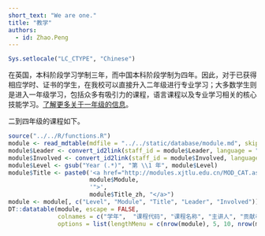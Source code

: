```yaml
---
short_text: "We are one."
title: "教学"
authors:
  - id: Zhao.Peng
---
```


```r
Sys.setlocale("LC_CTYPE", "Chinese")
```

在英国，本科阶段学习学制三年，而中国本科阶段学制为四年。因此，对于已获得相应学时、证书的学生，在我校可以直接升入二年级进行专业学习；大多数学生则是进入一年级学习，包括众多有吸引力的课程，语言课程以及专业学习相关的核心技能学习。[了解更多关于一年级的信息](https://www.xjtlu.edu.cn/zh/study/why-study-at-xjtlu/year-one)。

二到四年级的课程如下。

```r
source("../../R/functions.R")
module <- read_mdtable(mdfile = "../../static/database/module.md", skip = 0)
module$Leader <- convert_id2link(staff_id = module$Leader, language = "zh")
module$Involved <- convert_id2link(staff_id = module$Involved, language = "zh")
module$Level <- gsub("Year (.*)", "第 \\1 年", module$Level)
module$Title <- paste0('<a href="http://modules.xjtlu.edu.cn/MOD_CAT.aspx?mod_code=', 
                       module$Module, 
                       '">',
                       module$Title_zh, "</a>")
module <- module[, c("Level", "Module", "Title", "Leader", "Involved")]
DT::datatable(module, escape = FALSE,  
              colnames = c("学年",  "课程代码", "课程名称", "主讲人", "贡献者"),
              options = list(lengthMenu = c(nrow(module), 5, 10, nrow(module))))
```
